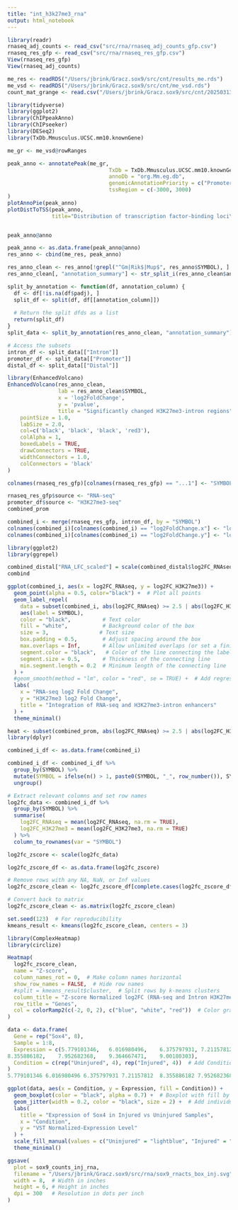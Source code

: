 ```yaml
---
title: "int_h3k27me3_rna"
output: html_notebook
---
```


```r
library(readr)
rnaseq_adj_counts <- read_csv("src/rna/rnaseq_adj_counts_gfp.csv")
rnaseq_res_gfp <- read_csv("src/rna/rnaseq_res_gfp.csv")
View(rnaseq_res_gfp)
View(rnaseq_adj_counts)

me_res <- readRDS("/Users/jbrink/Gracz.sox9/src/cnt/results_me.rds")
me_vsd <- readRDS("/Users/jbrink/Gracz.sox9/src/cnt/me_vsd.rds")
count_mat_grange <- read.csv("/Users/jbrink/Gracz.sox9/src/cnt/20250313_counts_matrix_pos_neg_k27me3.csv")
```

```r
library(tidyverse)
library(ggplot2)
library(ChIPpeakAnno)
library(ChIPseeker)
library(DESeq2)
library(TxDb.Mmusculus.UCSC.mm10.knownGene)
```

```r
me_gr <- me_vsd@rowRanges

peak_anno <- annotatePeak(me_gr, 
                                TxDb = TxDb.Mmusculus.UCSC.mm10.knownGene, 
                                annoDb = "org.Mm.eg.db",
                                genomicAnnotationPriority = c("Promoter", "5UTR", "3UTR", "Exon", "Intron", "Downstream", "Intergenic"),
                                tssRegion = c(-3000, 3000)
)
plotAnnoPie(peak_anno)
plotDistToTSS(peak_anno,
              title="Distribution of transcription factor-binding loci\nrelative to TSS")


peak_anno@anno

peak_anno <- as.data.frame(peak_anno@anno)
res_anno <- cbind(me_res, peak_anno)

res_anno_clean <- res_anno[!grepl("^Gm|Rik$|Mup$", res_anno$SYMBOL), ]
res_anno_clean[, "annotation_summary"] <- str_split_i(res_anno_clean$annotation, " ", 1)

split_by_annotation <- function(df, annotation_column) {
  df <- df[!is.na(df$padj), ]
  split_df <- split(df, df[[annotation_column]])
  
  # Return the split dfds as a list
  return(split_df)
}
split_data <- split_by_annotation(res_anno_clean, "annotation_summary")

# Access the subsets
intron_df <- split_data[["Intron"]]
promoter_df <- split_data[["Promoter"]]
distal_df <- split_data[["Distal"]]
```

```r
library(EnhancedVolcano)
EnhancedVolcano(res_anno_clean,
                lab = res_anno_clean$SYMBOL,
                x = 'log2FoldChange',
                y = 'pvalue',
                title = "Significantly changed H3K27me3-intron regions",
    pointSize = 1.0,
    labSize = 2.0,
    col=c('black', 'black', 'black', 'red3'),
    colAlpha = 1,
    boxedLabels = TRUE,
    drawConnectors = TRUE,
    widthConnectors = 1.0,
    colConnectors = 'black'
)
```

```r
colnames(rnaseq_res_gfp)[colnames(rnaseq_res_gfp) == "...1"] <- "SYMBOL"

rnaseq_res_gfp$source <- "RNA-seq"
promoter_df$source <- "H3K27me3-seq"
combined_prom

combined_i <- merge(rnaseq_res_gfp, intron_df, by = "SYMBOL")
colnames(combined_i)[colnames(combined_i) == "log2FoldChange.x"] <- "log2FC_RNAseq"
colnames(combined_i)[colnames(combined_i) == "log2FoldChange.y"] <- "log2FC_H3K27me3"


```

```r
library(ggplot2)
library(ggrepel)

combined_distal["RNA_LFC_scaled"] = scale(combined_distal$log2FC_RNAseq)
combind

ggplot(combined_i, aes(x = log2FC_RNAseq, y = log2FC_H3K27me3)) +
  geom_point(alpha = 0.5, color="black") +  # Plot all points
  geom_label_repel(
    data = subset(combined_i, abs(log2FC_RNAseq) >= 2.5 | abs(log2FC_H3K27me3) >= 1.5),  # Label only points meeting the condition
    aes(label = SYMBOL), 
    color = "black",          # Text color
    fill = "white",           # Background color of the box
    size = 3,                # Text size
    box.padding = 0.5,        # Adjust spacing around the box
    max.overlaps = Inf,       # Allow unlimited overlaps (or set a finite number)
    segment.color = "black",   # Color of the line connecting the label to the point
    segment.size = 0.5,       # Thickness of the connecting line
    min.segment.length = 0.2  # Minimum length of the connecting line
  ) +
  #geom_smooth(method = "lm", color = "red", se = TRUE) +  # Add regression line
  labs(
    x = "RNA-seq log2 Fold Change",
    y = "H3K27me3 log2 Fold Change",
    title = "Integration of RNA-seq and H3K27me3-intron enhancers"
  ) +
  theme_minimal()
```

```r
heat <- subset(combined_prom, abs(log2FC_RNAseq) >= 2.5 | abs(log2FC_H3K27ac) >= 2.5)
library(dplyr)

combined_i_df <- as.data.frame(combined_i)

combined_i_df <- combined_i_df %>%
  group_by(SYMBOL) %>%
  mutate(SYMBOL = ifelse(n() > 1, paste0(SYMBOL, "_", row_number()), SYMBOL)) %>%
  ungroup()

# Extract relevant columns and set row names
log2fc_data <- combined_i_df %>%
  group_by(SYMBOL) %>%
  summarise(
    log2FC_RNAseq = mean(log2FC_RNAseq, na.rm = TRUE),
    log2FC_H3K27me3 = mean(log2FC_H3K27me3, na.rm = TRUE)
  ) %>%
  column_to_rownames(var = "SYMBOL")

log2fc_zscore <- scale(log2fc_data)

log2fc_zscore_df <- as.data.frame(log2fc_zscore)

# Remove rows with any NA, NaN, or Inf values
log2fc_zscore_clean <- log2fc_zscore_df[complete.cases(log2fc_zscore_df), ]

# Convert back to matrix
log2fc_zscore_clean <- as.matrix(log2fc_zscore_clean)

set.seed(123)  # For reproducibility
kmeans_result <- kmeans(log2fc_zscore_clean, centers = 3)

library(ComplexHeatmap)
library(circlize)

Heatmap(
  log2fc_zscore_clean,
  name = "Z-score",
  column_names_rot = 0,  # Make column names horizontal
  show_row_names = FALSE,  # Hide row names
  #split = kmeans_result$cluster,  # Split rows by k-means clusters
  column_title = "Z-score Normalized log2FC (RNA-seq and Intron H3K27me3)",
  row_title = "Genes",
  col = colorRamp2(c(-2, 0, 2), c("blue", "white", "red"))  # Color gradient
)
```

```r
data <- data.frame(
  Gene = rep("Sox4", 8),
  Sample = 1:8,
  Expression = c(5.779101346,	6.016980496,	6.375797931, 7.21157812,
8.355886182,	7.952682368,	9.364667471,	9.00180303),
  Condition = c(rep("Uninjured", 4), rep("Injured", 4))  # Add Condition
)
5.779101346	6.016980496	6.375797931	7.21157812	8.355886182	7.952682368	9.364667471	9.00180303
```
```r
ggplot(data, aes(x = Condition, y = Expression, fill = Condition)) +
  geom_boxplot(color = "black", alpha = 0.7) +  # Boxplot with fill by Condition
  geom_jitter(width = 0.2, color = "black", size = 2) +  # Add individual data points
  labs(
    title = "Expression of Sox4 in Injured vs Uninjured Samples",
    x = "Condition",
    y = "VST Normalized-Expression Level"
  ) +
  scale_fill_manual(values = c("Uninjured" = "lightblue", "Injured" = "salmon")) +  # Custom fill colors
  theme_minimal()
```


```r
ggsave(
  plot = sox9_counts_inj_rna,
  filename = "/Users/jbrink/Gracz.sox9/src/rna/sox9_rnacts_box_inj.svg",
  width = 8,  # Width in inches
  height = 6, # Height in inches
  dpi = 300   # Resolution in dots per inch
)
```
